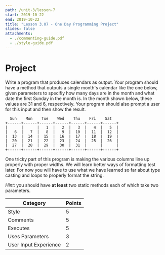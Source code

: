 ```yaml
---
path: /unit-3/lesson-7
start: 2019-10-22
end: 2019-10-22
title: "Lesson 3.07 - One Day Programming Project"
slides: false
attachments: 
  - ./commenting-guide.pdf
  - ./style-guide.pdf
---
```



# Project 

Write a program that produces calendars as output. Your program should have a method that outputs a single 
month's calendar like the one below, given parameters to specifiy how many days are in the month and what 
date the first Sunday in the month is. In the month shown below, these values are 31 and 6, respectively. 
Your program should also prompt a user for this input and then show the result. 

```raw 
  Sun    Mon    Tue    Wed    Thu    Fri    Sat 
+------+------+------+------+------+------+------+
|      |      |   1  |   2  |   3  |   4  |   5  |
|   6  |   7  |   8  |   9  |  10  |  11  |  12  |
|  13  |  14  |  15  |  16  |  17  |  18  |  19  |
|  20  |  21  |  22  |  23  |  24  |  25  |  26  |
|  27  |  28  |  29  |  30  |  31  |      |      |
+------+------+------+------+------+------+------+
```

One tricky part of this program is making the various columns line up properly with proper widths. We 
will learn better ways of formatting test later. For now you will have to use what we have learned so 
far about type casting and loops to properly format the string.

*Hint*: you should have **at least** two static methods each of which take two parameters. 

| Category | Points | 
|----------|--------|
| Style | 5 |
| Comments | 5 | 
| Executes | 5 | 
| Uses Parameters | 3 | 
| User Input Experience | 2| 
